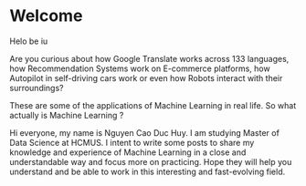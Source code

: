 # Welcome {.unnumbered}

Helo be iu

Are you curious about how Google Translate works across 133 languages, how Recommendation Systems work on E-commerce platforms, how Autopilot in self-driving cars work or even how Robots interact with their surroundings?

These are some of the applications of Machine Learning in real life. So what actually is Machine Learning ?

Hi everyone, my name is Nguyen Cao Duc Huy. I am studying Master of Data Science at HCMUS. I intent to write some posts to share my knowledge and experience of Machine Learning in a close and understandable way and focus more on practicing. Hope they will help you understand and be able to work in this interesting and fast-evolving field.

